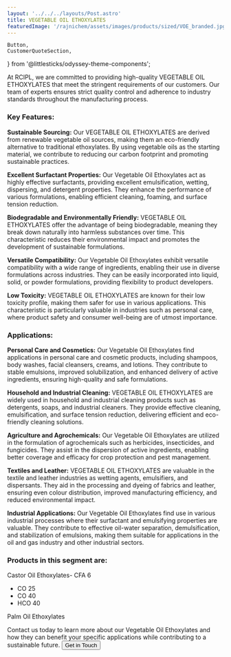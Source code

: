 ```yaml
---
layout: '../../../layouts/Post.astro'
title: VEGETABLE OIL ETHOXYLATES
featuredImage: '/rajnichem/assets/images/products/sized/VOE_branded.jpg'
---
```

	Button,
	CustomerQuoteSection,
} from '@littlesticks/odyssey-theme-components';

At RCIPL, we are committed to providing high-quality VEGETABLE OIL ETHOXYLATES that meet the stringent requirements of our customers. Our team of experts ensures strict quality control and adherence to industry standards throughout the manufacturing process. 

### Key Features:

**Sustainable Sourcing:** Our VEGETABLE OIL ETHOXYLATES are derived from renewable vegetable oil sources, making them an eco-friendly alternative to traditional ethoxylates. By using vegetable oils as the starting material, we contribute to reducing our carbon footprint and promoting sustainable practices.

**Excellent Surfactant Properties:** Our Vegetable Oil Ethoxylates act as highly effective surfactants, providing excellent emulsification, wetting, dispersing, and detergent properties. They enhance the performance of various formulations, enabling efficient cleaning, foaming, and surface tension reduction.

**Biodegradable and Environmentally Friendly:** VEGETABLE OIL ETHOXYLATES offer the advantage of being biodegradable, meaning they break down naturally into harmless substances over time. This characteristic reduces their environmental impact and promotes the development of sustainable formulations.

**Versatile Compatibility:** Our Vegetable Oil Ethoxylates exhibit versatile compatibility with a wide range of ingredients, enabling their use in diverse formulations across industries. They can be easily incorporated into liquid, solid, or powder formulations, providing flexibility to product developers.

**Low Toxicity:** VEGETABLE OIL ETHOXYLATES are known for their low toxicity profile, making them safer for use in various applications. This characteristic is particularly valuable in industries such as personal care, where product safety and consumer well-being are of utmost importance.

### Applications:

**Personal Care and Cosmetics:** Our Vegetable Oil Ethoxylates find applications in personal care and cosmetic products, including shampoos, body washes, facial cleansers, creams, and lotions. They contribute to stable emulsions, improved solubilization, and enhanced delivery of active ingredients, ensuring high-quality and safe formulations.

**Household and Industrial Cleaning:** VEGETABLE OIL ETHOXYLATES are widely used in household and industrial cleaning products such as detergents, soaps, and industrial cleaners. They provide effective cleaning, emulsification, and surface tension reduction, delivering efficient and eco-friendly cleaning solutions.

**Agriculture and Agrochemicals:** Our Vegetable Oil Ethoxylates are utilized in the formulation of agrochemicals such as herbicides, insecticides, and fungicides. They assist in the dispersion of active ingredients, enabling better coverage and efficacy for crop protection and pest management.

**Textiles and Leather:** VEGETABLE OIL ETHOXYLATES are valuable in the textile and leather industries as wetting agents, emulsifiers, and dispersants. They aid in the processing and dyeing of fabrics and leather, ensuring even colour distribution, improved manufacturing efficiency, and reduced environmental impact.

**Industrial Applications:** Our Vegetable Oil Ethoxylates find use in various industrial processes where their surfactant and emulsifying properties are valuable. They contribute to effective oil-water separation, demulsification, and stabilization of emulsions, making them suitable for applications in the oil and gas industry and other industrial sectors.

### Products in this segment are:

Castor Oil Ethoxylates- CFA 6
- CO 25
- CO 40
- HCO 40

Palm Oil Ethoxylates

Contact us today to learn more about our Vegetable Oil Ethoxylates and how they can benefit your specific applications while contributing to a sustainable future. 
<Button href="/rajnichem/company/contact" customIcon>
    <span id="CTA-button-text">Get in Touch</span>
        <Fragment slot="icon">
			<Icon id="CTA-button-icon" name="ic:round-keyboard-arrow-right" />
		</Fragment>
</Button>
